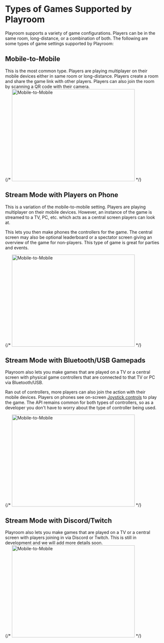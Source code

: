 
# Types of Games Supported by Playroom

Playroom supports a variety of game configurations. Players can be in the same room, long-distance, or a combination of both. The following are some types of game settings supported by Playroom:

## Mobile-to-Mobile
<div className={styles.halfhalf}>
<div>
  This is the most common type. Players are playing multiplayer on their mobile devices either in same room or long-distance. Players create a room and share the game link with other players. Players can also join the room by scanning a QR code with their camera.
</div>
{/* <img src="https://placehold.co/400x300?text=Hello+World" alt="Mobile-to-Mobile" width="400" height="300" /> */}

</div>

## Stream Mode with Players on Phone

<div className={styles.halfhalf}>
<div>
  This is a variation of the mobile-to-mobile setting. Players are playing multiplayer on their mobile devices. However, an instance of the game is streamed to a TV, PC, etc. which acts as a central screen players can look at. 

  This lets you then make phones the controllers for the game. The central screen may also be optional leaderboard or a spectator screen giving an overview of the game for non-players. This type of game is great for parties and events.
</div>
{/* <img src="https://placehold.co/400x300?text=Hello+World" alt="Mobile-to-Mobile" width="400" height="300" /> */}
</div>

## Stream Mode with Bluetooth/USB Gamepads
<div className={styles.halfhalf}>
<div>
Playroom also lets you make games that are played on a TV or a central screen with physical game controllers that are connected to that TV or PC via Bluetooth/USB.

Ran out of controllers, more players can also join the action with their mobile devices. Players on phones see on-screen [Joystick controls](/multiplayer/joystick) to play the game. The API remains common for both types of controllers, so as a developer you don't have to worry about the type of controller being used.
</div>
{/* <img src="https://placehold.co/400x300?text=Hello+World" alt="Mobile-to-Mobile" width="400" height="300" /> */}
</div>

## Stream Mode with Discord/Twitch
<div className={styles.halfhalf}>
<div>
Playroom also lets you make games that are played on a TV or a central screen with players joining in via Discord or Twitch. This is still in development and we will add more details soon.
</div>
{/* <img src="https://placehold.co/400x300?text=Hello+World" alt="Mobile-to-Mobile" width="400" height="300" /> */}
</div>